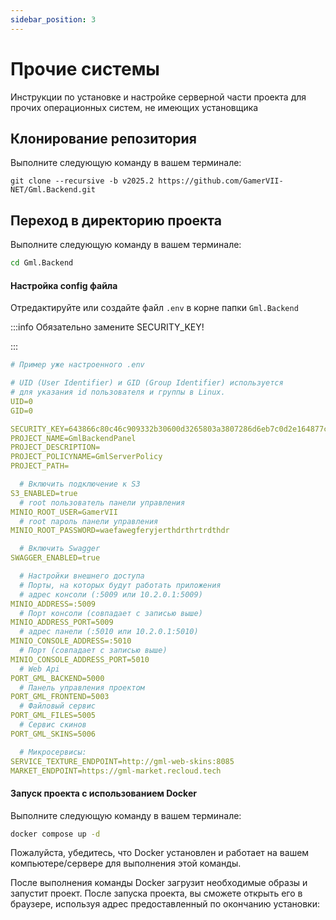 ```yaml
---
sidebar_position: 3
---
```


# Прочие системы

Инструкции по установке и настройке серверной части проекта для прочих операционных систем, не имеющих установщика

## Клонирование репозитория

Выполните следующую команду в вашем терминале:

```
git clone --recursive -b v2025.2 https://github.com/GamerVII-NET/Gml.Backend.git
```

## Переход в директорию проекта

Выполните следующую команду в вашем терминале:

```bash
cd Gml.Backend
```

#### Настройка config файла

Отредактируйте или создайте файл `.env` в корне папки `Gml.Backend`

:::info
Обязательно замените SECURITY_KEY!


:::

```yaml
# Пример уже настроенного .env

# UID (User Identifier) и GID (Group Identifier) используется
# для указания id пользователя и группы в Linux.
UID=0
GID=0

SECURITY_KEY=643866c80c46c909332b30600d3265803a3807286d6eb7c0d2e164877c809519
PROJECT_NAME=GmlBackendPanel
PROJECT_DESCRIPTION=
PROJECT_POLICYNAME=GmlServerPolicy
PROJECT_PATH=

  # Включить подключение к S3
S3_ENABLED=true
  # root пользователь панели управления
MINIO_ROOT_USER=GamerVII
  # root пароль панели управления
MINIO_ROOT_PASSWORD=waefawegferyjerthdrthrtrdthdr

  # Включить Swagger
SWAGGER_ENABLED=true

  # Настройки внешнего доступа
  # Порты, на которых будут работать приложения
  # адрес консоли (:5009 или 10.2.0.1:5009)
MINIO_ADDRESS=:5009
  # Порт консоли (совпадает с записью выше)
MINIO_ADDRESS_PORT=5009
  # адрес панели (:5010 или 10.2.0.1:5010)
MINIO_CONSOLE_ADDRESS=:5010
  # Порт (совпадает с записью выше)
MINIO_CONSOLE_ADDRESS_PORT=5010
  # Web Api
PORT_GML_BACKEND=5000
  # Панель управления проектом
PORT_GML_FRONTEND=5003
  # Файловый сервис
PORT_GML_FILES=5005
  # Сервис скинов
PORT_GML_SKINS=5006

  # Микросервисы:
SERVICE_TEXTURE_ENDPOINT=http://gml-web-skins:8085
MARKET_ENDPOINT=https://gml-market.recloud.tech
```

#### Запуск проекта с использованием Docker

Выполните следующую команду в вашем терминале:

```bash
docker compose up -d
```

Пожалуйста, убедитесь, что Docker установлен и работает на вашем компьютере/сервере для выполнения этой команды.

После выполнения команды Docker загрузит необходимые образы и запустит проект.
После запуска проекта, вы сможете открыть его в браузере, используя адрес предоставленный по окончанию установки: